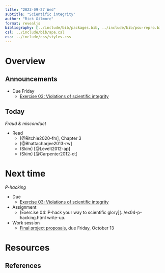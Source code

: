 ```yaml
---
title: "2023-09-27 Wed"
subtitle: "Scientific integrity"
author: "Rick Gilmore"
format: revealjs
bibliography: [../include/bib/packages.bib, ../include/bib/psu-repro.bib]
csl: ../include/bib/apa.csl
css: ../include/css/styles.css
---
```


# Overview

## Announcements

- [Due Friday]{.orange_due}
    - [Exercise 03: Violations of scientific integrity](ex03-scientific-integrity.qmd)

## Today

*Fraud & misconduct*

- Read
    - [@Ritchie2020-fm], Chapter 3
    - [@Bhattacharjee2013-rw]
    - (Skim) [@Levelt2012-ap]
    - (Skim) [@Carpenter2012-ot]

# Next time

*P-hacking*

- [Due]{.orange_due}
    - [Exercise 03: Violations of scientific integrity](../ex03-scientific-integrity.html)
- [Assignment]{.green_assigned}
    - [Exercise 04: P-hack your way to scientific glory](../ex04-p-hacking.html write-up.
- Work session
    - [Final project proposals](../final-project.html), [due Friday, October 13]{.orange_due}

# Resources

## References
